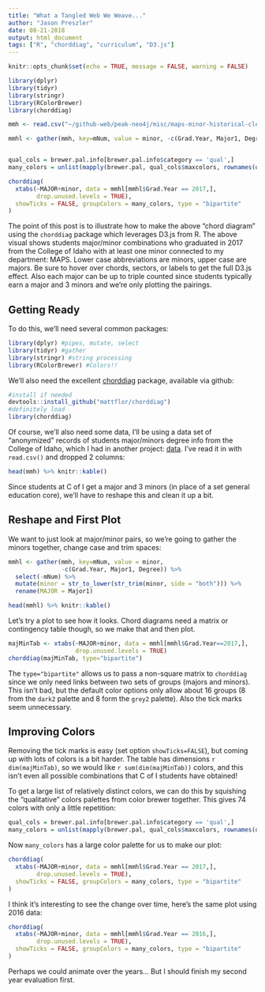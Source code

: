 ```yaml
---
title: "What a Tangled Web We Weave..."
author: "Jason Preszler"
date: 08-21-2018
output: html_document
tags: ["R", "chorddiag", "curriculum", "D3.js"]
---
```


```r
knitr::opts_chunk$set(echo = TRUE, message = FALSE, warning = FALSE)

library(dplyr)
library(tidyr)
library(stringr)
library(RColorBrewer)
library(chorddiag)

mmh <- read.csv("~/github-web/peak-neo4j/misc/maps-minor-historical-cleaned.csv", header = TRUE) %>% select(-c(Major2, Concentration))

mmhl <- gather(mmh, key=mNum, value = minor, -c(Grad.Year, Major1, Degree)) %>% mutate(minor = str_to_lower(str_trim(minor, side = "both"))) %>% rename(MAJOR = Major1)


qual_cols = brewer.pal.info[brewer.pal.info$category == 'qual',]
many_colors = unlist(mapply(brewer.pal, qual_cols$maxcolors, rownames(qual_cols)))
```

```r
chorddiag(
  xtabs(~MAJOR+minor, data = mmhl[mmhl$Grad.Year == 2017,],
        drop.unused.levels = TRUE),
  showTicks = FALSE, groupColors = many_colors, type = "bipartite"
)
```

The point of this post is to illustrate how to make the above "chord diagram" using the `chorddiag` package which leverages D3.js from R. The above visual shows students major/minor combinations who graduated in 2017 from the College of Idaho with at least one minor connected to my department: MAPS. Lower case abbreviations are minors, upper case are majors. Be sure to hover over chords, sectors, or labels to get the full D3.js effect. Also each major can be up to triple counted since students typically earn a major and 3 minors and we're only plotting the pairings.

## Getting Ready
To do this, we'll need several common packages:
```r
library(dplyr) #pipes, mutate, select
library(tidyr) #gather
library(stringr) #string processing
library(RColorBrewer) #Colors!!
```

We'll also need the excellent [chorddiag](https://github.com/mattflor/chorddiag) package, available via github:
```r
#install if needed
devtools::install_github("mattflor/chorddiag")
#definitely load
library(chorddiag)
```

Of course, we'll also need some data, I'll be using a data set of "anonymized" records of students major/minors degree info from the College of Idaho, which I had in another project: [data](https://github.com/jpreszler/peak-neo4j/misc/maps-minor-historical-cleaned.csv). I've read it in with `read.csv()` and dropped 2 columns:
```r
head(mmh) %>% knitr::kable()
```

Since students at C of I get a major and 3 minors (in place of a set general education core), we'll have to reshape this and clean it up a bit.

## Reshape and First Plot
We want to just look at major/minor pairs, so we're going to gather the minors together, change case and trim spaces:
```r
mmhl <- gather(mmh, key=mNum, value = minor, 
               -c(Grad.Year, Major1, Degree)) %>% 
  select(-mNum) %>% 
  mutate(minor = str_to_lower(str_trim(minor, side = "both"))) %>%
  rename(MAJOR = Major1)

head(mmhl) %>% knitr::kable()
```

Let's try a plot to see how it looks. Chord diagrams need a matrix or contingency table though, so we make that and then plot.
```r
majMinTab <- xtabs(~MAJOR+minor, data = mmhl[mmhl$Grad.Year==2017,],
                   drop.unused.levels = TRUE)
chorddiag(majMinTab, type="bipartite")
```

The `type="bipartite"` allows us to pass a non-square matrix to `chorddiag` since we only need links between two sets of groups (majors and minors). This isn't bad, but the default color options only allow about 16 groups (8 from the `dark2` palette and 8 form the `grey2` palette). Also the tick marks seem unnecessary. 

## Improving Colors
Removing the tick marks is easy (set option `showTicks=FALSE`), but coming up with lots of colors is a bit harder. The table has dimensions `r dim(majMinTab)`, so we would like `r sum(dim(majMinTab))` colors, and this isn't even all possible combinations that C of I students have obtained!

To get a large list of relatively distinct colors, we can do this by squishing the "qualitative" colors palettes from color brewer together. This gives 74 colors with only a little repetition:
```r
qual_cols = brewer.pal.info[brewer.pal.info$category == 'qual',]
many_colors = unlist(mapply(brewer.pal, qual_cols$maxcolors, rownames(qual_cols)))
```

Now `many_colors` has a large color palette for us to make our plot:
```r
chorddiag(
  xtabs(~MAJOR+minor, data = mmhl[mmhl$Grad.Year == 2017,],
        drop.unused.levels = TRUE),
  showTicks = FALSE, groupColors = many_colors, type = "bipartite"
)
```

I think it's interesting to see the change over time, here's the same plot using 2016 data:

```r
chorddiag(
  xtabs(~MAJOR+minor, data = mmhl[mmhl$Grad.Year == 2016,],
        drop.unused.levels = TRUE),
  showTicks = FALSE, groupColors = many_colors, type = "bipartite"
)
```

Perhaps we could animate over the years... But I should finish my second year evaluation first.